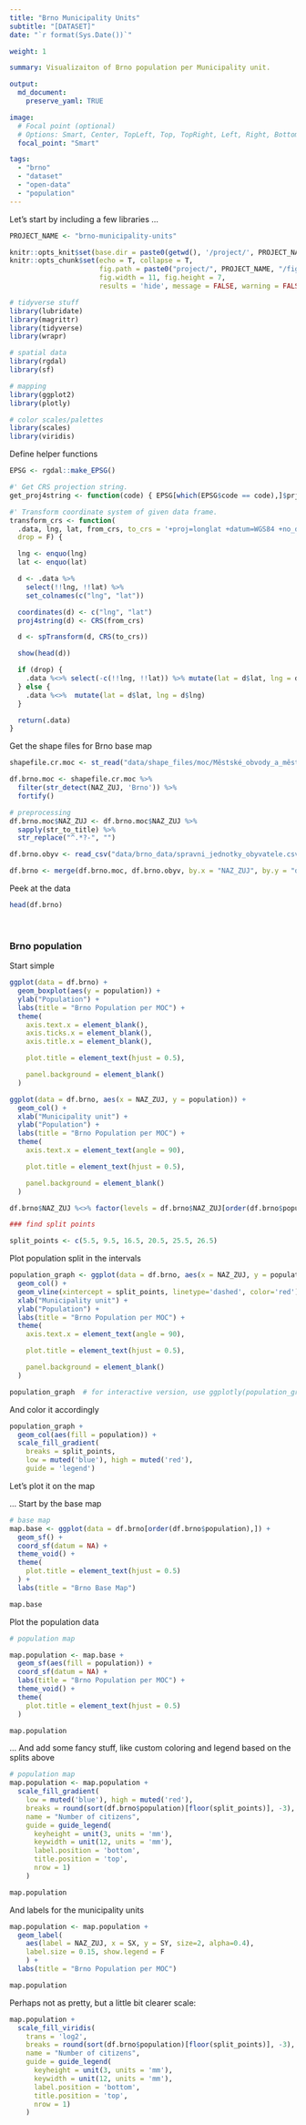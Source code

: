 ```yaml
---
title: "Brno Municipality Units"
subtitle: "[DATASET]"
date: "`r format(Sys.Date())`"

weight: 1

summary: Visualizaiton of Brno population per Municipality unit.

output:
  md_document:
    preserve_yaml: TRUE

image:
  # Focal point (optional)
  # Options: Smart, Center, TopLeft, Top, TopRight, Left, Right, BottomLeft, Bottom, BottomRight
  focal_point: "Smart"

tags:
  - "brno"
  - "dataset"
  - "open-data"
  - "population"
---
```



Let's start by including a few libraries ...

```r
PROJECT_NAME <- "brno-municipality-units"

knitr::opts_knit$set(base.dir = paste0(getwd(), '/project/', PROJECT_NAME))
knitr::opts_chunk$set(echo = T, collapse = T,
                      fig.path = paste0("project/", PROJECT_NAME, "/figure/"),
                      fig.width = 11, fig.height = 7,
                      results = 'hide', message = FALSE, warning = FALSE)
```


```r
# tidyverse stuff
library(lubridate)
library(magrittr)
library(tidyverse)
library(wrapr)

# spatial data
library(rgdal)
library(sf)

# mapping
library(ggplot2)
library(plotly)

# color scales/palettes
library(scales)
library(viridis)
```

Define helper functions

```r
EPSG <- rgdal::make_EPSG()

#' Get CRS projection string.
get_proj4string <- function(code) { EPSG[which(EPSG$code == code),]$prj4 }

#' Transform coordinate system of given data frame.
transform_crs <- function(
  .data, lng, lat, from_crs, to_crs = '+proj=longlat +datum=WGS84 +no_defs',
  drop = F) {

  lng <- enquo(lng)
  lat <- enquo(lat)

  d <- .data %>%
    select(!!lng, !!lat) %>%
    set_colnames(c("lng", "lat"))

  coordinates(d) <- c("lng", "lat")
  proj4string(d) <- CRS(from_crs)

  d <- spTransform(d, CRS(to_crs))

  show(head(d))

  if (drop) {
    .data %<>% select(-c(!!lng, !!lat)) %>% mutate(lat = d$lat, lng = d$lng)
  } else {
    .data %<>%  mutate(lat = d$lat, lng = d$lng)
  }

  return(.data)
}
```

Get the shape files for Brno base map

```r

shapefile.cr.moc <- st_read("data/shape_files/moc/Městské_obvody_a_městské_části__polygony.shp")

df.brno.moc <- shapefile.cr.moc %>%
  filter(str_detect(NAZ_ZUJ, 'Brno')) %>%
  fortify()

# preprocessing
df.brno.moc$NAZ_ZUJ <- df.brno.moc$NAZ_ZUJ %>%
  sapply(str_to_title) %>%
  str_replace("^.*?-", "")

df.brno.obyv <- read_csv("data/brno_data/spravni_jednotky_obyvatele.csv")

df.brno <- merge(df.brno.moc, df.brno.obyv, by.x = "NAZ_ZUJ", by.y = "districts")
```

Peek at the data

```r
head(df.brno)
```

<br>

### Brno population


Start simple

```r
ggplot(data = df.brno) +
  geom_boxplot(aes(y = population)) +
  ylab("Population") +
  labs(title = "Brno Population per MOC") +
  theme(
    axis.text.x = element_blank(),
    axis.ticks.x = element_blank(),
    axis.title.x = element_blank(),

    plot.title = element_text(hjust = 0.5),

    panel.background = element_blank()
  )
```

```r

ggplot(data = df.brno, aes(x = NAZ_ZUJ, y = population)) +
  geom_col() +
  xlab("Municipality unit") +
  ylab("Population") +
  labs(title = "Brno Population per MOC") +
  theme(
    axis.text.x = element_text(angle = 90),

    plot.title = element_text(hjust = 0.5),

    panel.background = element_blank()
  )
```

```r

df.brno$NAZ_ZUJ %<>% factor(levels = df.brno$NAZ_ZUJ[order(df.brno$population)])

### find split points

split_points <- c(5.5, 9.5, 16.5, 20.5, 25.5, 26.5)
```

Plot population split in the intervals

```r
population_graph <- ggplot(data = df.brno, aes(x = NAZ_ZUJ, y = population)) +
  geom_col() +
  geom_vline(xintercept = split_points, linetype='dashed', color='red') +
  xlab("Municipality unit") +
  ylab("Population") +
  labs(title = "Brno Population per MOC") +
  theme(
    axis.text.x = element_text(angle = 90),

    plot.title = element_text(hjust = 0.5),

    panel.background = element_blank()
  )

population_graph  # for interactive version, use ggplotly(population_graph)
```

And color it accordingly

```r
population_graph +
  geom_col(aes(fill = population)) +
  scale_fill_gradient(
    breaks = split_points,
    low = muted('blue'), high = muted('red'),
    guide = 'legend')
```

Let's plot it on the map

... Start by the base map

```r
# base map
map.base <- ggplot(data = df.brno[order(df.brno$population),]) +
  geom_sf() +
  coord_sf(datum = NA) +
  theme_void() +
  theme(
    plot.title = element_text(hjust = 0.5)
  ) +
  labs(title = "Brno Base Map")
```

```r
map.base
```

Plot the population data

```r
# population map

map.population <- map.base +
  geom_sf(aes(fill = population)) +
  coord_sf(datum = NA) +
  labs(title = "Brno Population per MOC") +
  theme_void() +
  theme(
    plot.title = element_text(hjust = 0.5)
  )
```

```r
map.population
```

... And add some fancy stuff, like custom coloring and legend based on the splits above

```r
# population map
map.population <- map.population +
  scale_fill_gradient(
    low = muted('blue'), high = muted('red'),
    breaks = round(sort(df.brno$population)[floor(split_points)], -3),
    name = "Number of citizens",
    guide = guide_legend(
      keyheight = unit(3, units = 'mm'),
      keywidth = unit(12, units = 'mm'),
      label.position = 'bottom',
      title.position = 'top',
      nrow = 1)
    )
```

```r
map.population
```

And labels for the municipality units

```r
map.population <- map.population +
  geom_label(
    aes(label = NAZ_ZUJ, x = SX, y = SY, size=2, alpha=0.4),
    label.size = 0.15, show.legend = F
    ) +
  labs(title = "Brno Population per MOC")
```

```r
map.population
```

Perhaps not as pretty, but a little bit clearer scale:

```r
map.population +
  scale_fill_viridis(
    trans = 'log2',
    breaks = round(sort(df.brno$population)[floor(split_points)], -3),
    name = "Number of citizens",
    guide = guide_legend(
      keyheight = unit(3, units = 'mm'),
      keywidth = unit(12, units = 'mm'),
      label.position = 'bottom',
      title.position = 'top',
      nrow = 1)
    )
```
